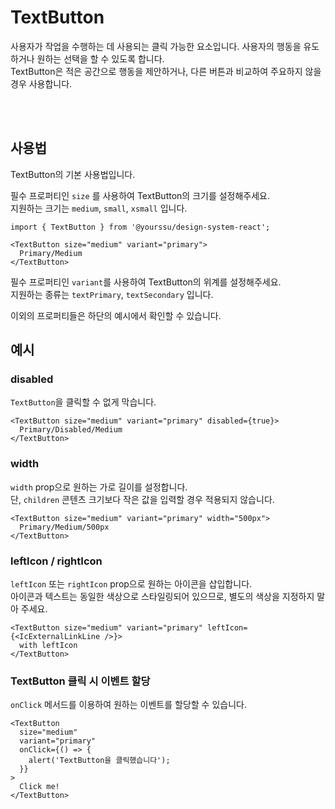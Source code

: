 
<Meta of={TextButtonStories} />

# TextButton

사용자가 작업을 수행하는 데 사용되는 클릭 가능한 요소입니다. 사용자의 행동을 유도하거나 원하는 선택을 할 수 있도록 합니다.<br />
TextButton은 적은 공간으로 행동을 제안하거나, 다른 버튼과 비교하여 주요하지 않을 경우 사용합니다.

<Canvas of={TextButtonStories.Primary} />
<Controls />

<br />
<br />

## 사용법

TextButton의 기본 사용법입니다.

필수 프로퍼티인 `size` 를 사용하여 TextButton의 크기를 설정해주세요.<br />
지원하는 크기는 `medium`, `small`, `xsmall` 입니다.

```tsx
import { TextButton } from '@yourssu/design-system-react';
```

```tsx
<TextButton size="medium" variant="primary">
  Primary/Medium
</TextButton>
```

<Canvas of={TextButtonStories.Sizes} withSource="none" />

필수 프로퍼티인 `variant`를 사용하여 TextButton의 위계를 설정해주세요.<br />
지원하는 종류는 `textPrimary`, `textSecondary` 입니다.

<Canvas of={TextButtonStories.Variants} withSource="none" />

이외의 프로퍼티들은 하단의 예시에서 확인할 수 있습니다.

## 예시

### disabled

`TextButton`을 클릭할 수 없게 막습니다.

```tsx
<TextButton size="medium" variant="primary" disabled={true}>
  Primary/Disabled/Medium
</TextButton>
```

<Canvas of={TextButtonStories.Disabled} withSource="none" />

### width

`width` prop으로 원하는 가로 길이를 설정합니다.<br />
단, `children` 콘텐츠 크기보다 작은 값을 입력할 경우 적용되지 않습니다.

```tsx
<TextButton size="medium" variant="primary" width="500px">
  Primary/Medium/500px
</TextButton>
```

<Canvas of={TextButtonStories.Width} withSource="none" />

### leftIcon / rightIcon

`leftIcon` 또는 `rightIcon` prop으로 원하는 아이콘을 삽입합니다.<br />
아이콘과 텍스트는 동일한 색상으로 스타일링되어 있으므로, 별도의 색상을 지정하지 말아 주세요.

```tsx
<TextButton size="medium" variant="primary" leftIcon={<IcExternalLinkLine />}>
  with leftIcon
</TextButton>
```

<Canvas of={TextButtonStories.WithIcon} withSource="none" />

### TextButton 클릭 시 이벤트 할당

`onClick` 메서드를 이용하여 원하는 이벤트를 할당할 수 있습니다.

```tsx
<TextButton
  size="medium"
  variant="primary"
  onClick={() => {
    alert('TextButton을 클릭했습니다');
  }}
>
  Click me!
</TextButton>
```

<Canvas of={TextButtonStories.Click} withSource="none" />
